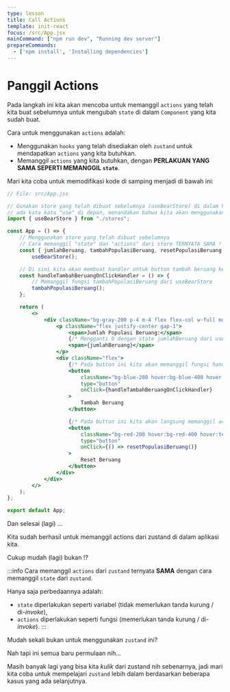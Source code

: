 ```yaml
---
type: lesson
title: Call Actions
template: init-react
focus: /src/App.jsx
mainCommand: ["npm run dev", "Running dev server"]
prepareCommands:
  - ['npm install', 'Installing dependencies']
---
```


# Panggil Actions

Pada langkah ini kita akan mencoba untuk memanggil `actions` yang telah kita buat sebelumnya untuk mengubah `state` di dalam `Component` yang kita sudah buat.

Cara untuk menggunakan `actions` adalah:
- Menggunakan `hooks` yang telah disediakan oleh `zustand` untuk mendapatkan `actions` yang kita butuhkan.
- Memanggil `actions` yang kita butuhkan, dengan **PERLAKUAN YANG SAMA SEPERTI MEMANGGIL `state`**.

Mari kita coba untuk memodifikasi kode di samping menjadi di bawah ini:

```jsx
// File: src/App.jsx

// Gunakan store yang telah dibuat sebelumnya (useBearStore) di dalam komponen App
// ada kata kata "use" di depan, menandakan bahwa kita akan menggunakan store tersebut sebagai hooks
import { useBearStore } from "./stores";

const App = () => {
	// Menggunakan store yang telah dibuat sebelumnya
	// Cara memanggil "state" dan "actions" dari store TERNYATA SAMA !
	const { jumlahBeruang, tambahPopulasiBeruang, resetPopulasiBeruang } =
		useBearStore();

	// Di sini kita akan membuat handler untuk button tambah beruang ketika ditekan
	const handleTambahBeruangOnClickHandler = () => {
		// Memanggil fungsi tambahPopulasiBeruang dari useBearStore
		tambahPopulasiBeruang();
	};

	return (
		<>
			<div className="bg-gray-200 p-4 m-4 flex flex-col w-full md:w-1/2 lg:w-1/3 gap-4">
				<p className="flex justify-center gap-1">
					<span>Jumlah Populasi Beruang:</span>
					{/* Mengganti 0 dengan state jumlahBeruang dari useBearStore */}
					<span>{jumlahBeruang}</span>
				</p>
				<div className="flex">
					{/* Pada button ini kita akan memanggil fungsi handlernya */}
					<button
						className="bg-blue-200 hover:bg-blue-400 hover:text-white mx-auto py-2 px-4 rounded transition-colors duration-300"
						type="button"
						onClick={handleTambahBeruangOnClickHandler}
					>
						Tambah Beruang
					</button>

					{/* Pada button ini kita akan langsung memanggil action-nya */}
					<button
						className="bg-red-200 hover:bg-red-400 hover:text-white mx-auto py-2 px-4 rounded transition-colors duration-300"
						type="button"
						onClick={() => resetPopulasiBeruang()}
					>
						Reset Beruang
					</button>
				</div>
			</div>
		</>
	);
};

export default App;
```

Dan selesai (lagi) …

Kita sudah berhasil untuk memanggil actions dari zustand di dalam aplikasi kita.

Cukup mudah (lagi) bukan !?

:::info
Cara memanggil `actions` dari `zustand` ternyata **SAMA** dengan cara memanggil `state` dari `zustand`.

Hanya saja perbedaannya adalah:
- `state` diperlakukan seperti variabel (tidak memerlukan tanda kurung / di-*invoke*), 
- `actions` diperlakukan seperti fungsi (memerlukan tanda kurung / di-*invoke*).
:::

Mudah sekali bukan untuk menggunakan `zustand` ini?

Nah tapi ini semua baru permulaan nih...

Masih banyak lagi yang bisa kita *kulik* dari zustand nih sebenarnya, jadi mari kita coba untuk mempelajari `zustand` lebih dalam berdasarkan beberapa kasus yang ada selanjutnya.